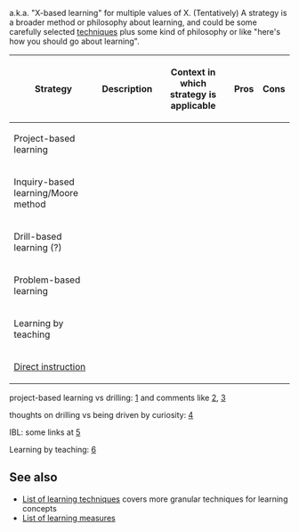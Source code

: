 a.k.a. "X-based learning" for multiple values of X. (Tentatively) A strategy is a broader method or philosophy about learning, and could be some carefully selected [[Learning technique|techniques]] plus some kind of philosophy or like "here's how you should go about learning".

{| class="sortable wikitable"
|-
! Strategy !! Description !! Context in which strategy is applicable !! Pros !! Cons
|-
| Project-based learning ||
|-
| Inquiry-based learning/Moore method ||
|-
| Drill-based learning (?) ||
|-
| Problem-based learning ||
|-
| Learning by teaching ||
|-
| [[Direct instruction]] ||
|}

project-based learning vs drilling: [https://www.greaterwrong.com/posts/hWkdiMbqLpzjYvxqD/learning-strategies-and-the-pokemon-league-parable] and comments like [https://www.greaterwrong.com/posts/hWkdiMbqLpzjYvxqD/learning-strategies-and-the-pokemon-league-parable/comment/voitFXB9Z29Fb4LFL], [https://www.greaterwrong.com/posts/uSaJoL64DYg2WunJJ/turning-up-the-heat-insights-from-tao-s-analysis-ii#section-24]

thoughts on drilling vs being driven by curiosity: [https://www.greaterwrong.com/posts/g73GpnTZz2nzu3AQY/why-don-t-we-treat-geniuses-like-professional-athletes/comment/fNo7tb3ZTwbf5BYFu]

IBL: some links at [https://whatisresearch.wordpress.com/2010/05/29/miscellanea/]

Learning by teaching: [https://en.wikipedia.org/wiki/Learning_by_teaching]

==See also==

* [[List of learning techniques]] covers more granular techniques for learning concepts
* [[List of learning measures]]

